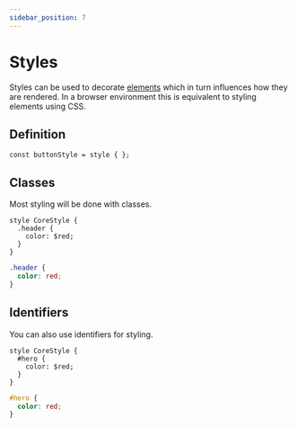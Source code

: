 ```yaml
---
sidebar_position: 7
---
```



# Styles

Styles can be used to decorate [elements](../element) which in turn influences how they are rendered.
In a browser environment this is equivalent to styling elements using CSS.

## Definition

```knot
const buttonStyle = style { };
```

## Classes

Most styling will be done with classes.

<Tabs>
<TabItem value="knot" label="Knot">

```knot
style CoreStyle {
  .header {
    color: $red;
  }
}
```

</TabItem>
<TabItem value="css" label="CSS">

```css
.header {
  color: red;
}
```

</TabItem>
</Tabs>

## Identifiers

You can also use identifiers for styling.

<Tabs>
<TabItem value="knot" label="Knot">

```knot
style CoreStyle {
  #hero {
    color: $red;
  }
}
```

</TabItem>
<TabItem value="css" label="CSS">

```css
#hero {
  color: red;
}
```

</TabItem>
</Tabs>
